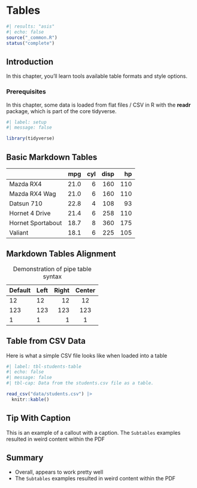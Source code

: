 # Tables {#sec-tables}

```r
#| results: "asis"
#| echo: false
source("_common.R")
status("complete")
```

## Introduction

In this chapter, you'll learn tools available table formats and style options.


### Prerequisites

In this chapter, some data is loaded from flat files / CSV in R with the **readr** package, which is part of the core tidyverse.

```r
#| label: setup
#| message: false

library(tidyverse)
```


## Basic Markdown Tables

|                  |  mpg| cyl| disp|  hp|
|:-----------------|----:|---:|----:|---:|
|Mazda RX4         | 21.0|   6|  160| 110|
|Mazda RX4 Wag     | 21.0|   6|  160| 110|
|Datsun 710        | 22.8|   4|  108|  93|
|Hornet 4 Drive    | 21.4|   6|  258| 110|
|Hornet Sportabout | 18.7|   8|  360| 175|
|Valiant           | 18.1|   6|  225| 105|

## Markdown Tables Alignment

| Default | Left | Right | Center |
|---------|:-----|------:|:------:|
| 12      | 12   |    12 |   12   |
| 123     | 123  |   123 |  123   |
| 1       | 1    |     1 |   1    |

: Demonstration of pipe table syntax


## Table from CSV Data

Here is what a simple CSV file looks like when loaded into a table

```r
#| label: tbl-students-table
#| echo: false
#| message: false
#| tbl-cap: Data from the students.csv file as a table.

read_csv("data/students.csv") |>
  knitr::kable()
```

::: {.callout-warning}
## Tip With Caption

This is an example of a callout with a caption.
The `Subtables` examples resulted in weird content within the PDF
:::

## Summary

- Overall, appears to work pretty well
- The `Subtables` examples resulted in weird content within the PDF

